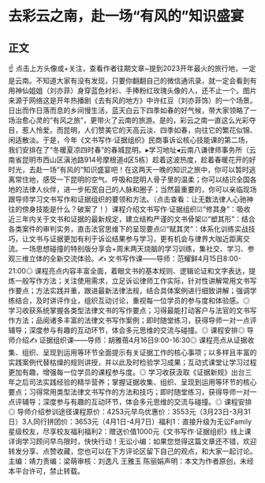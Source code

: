 # 去彩云之南，赴一场“有风的”知识盛宴
## 正文
☝ 点击上方头像或+关注，查看作者往期文章~提到2023开年最火的旅行地，一定是云南。不知道大家有没有发现，只要你翻翻自己的微信通讯录，就一定会看到有用神仙姐姐（刘亦菲）身穿蓝色衬衫、手捧粉红玫瑰头像的人，还不止一个。图片来源于网络这是开年热播剧《去有风的地方》中许红豆（刘亦菲饰）的一个场景。日出而作日落而息的乡间慢生活，蓝天白云下四季如春的好气候，带大家领略了一场治愈心灵的“有风之旅”，更带火了云南的旅游。是的，彩云之南一直这么光彩夺目，惹人怜爱。而昆明，人们赞美它的天高云淡、四季如春，向往它的繁花似锦、闲适散淡。于是，今年《文书写作·证据组织》民商事诉讼核心技能课的第二场，我们安排在了“冬暖夏凉四时春”的春城昆明。▸学习地址◂云南八谦律师事务所（云南省昆明市西山区滇池路914号摩根道d区5栋）趁着这波热度，趁着春暖花开的好时光，去赴一场“有风的”知识盛宴吧！在这两天一晚的知识之旅中，你可以暂时逃离常住地，感受一下昆明的空气、呼吸和昆明人骨子里的温柔；你可以结识全国各地的法律人伙伴，进一步拓宽自己的人脉和圈子；当然最重要的，你可以亲临现场跟导师学习文书写作和证据组织的要领和方法。（点击查看：让无数法律人心驰神往的傍身技能是什么？破案了！）课程介绍文书写作·证据组织☑“修其身”：吸收近三年内关于文书和证据的最新规定，建立结构严谨的文书骨架☑“塑其形”：结合各类案件的审判实务，直击法官思维下的呈现要点☑“赋其灵”：体系化训练实战技巧，让文书与证据更加有利于诉讼结果参与学习，更有机会与律界大咖近距离交流。一场思想碰撞的特别版分享会+周末两天烧脑的学习训练，集社交、学习、参观三维立体的全新交流体验。✍ 文书写作课——导师：范耀鲜4月15日8:00-21:00◎ 课程亮点内容丰富全面，着眼文书的基本规则、逻辑论证和文字表达，提炼一般写作方法；关注使用需求，立足诉讼律师工作实际，针对性讲解常用文书写作要点；方法实践并重，跟进最新法律法规，结合具体案例进行细致讲解；强调学练结合，及时讲评作业，组织互动讨论，重视每一位学员的参与度和体验感。◎ 学习收获系统掌握各类型法律文书的写作要点；习得最能打动客户与法官的文书写作方法；品阅诸多丰富的法律文书写作案例；即时随堂练习，获得导师一对一点评辅导；深度参与有趣的互动环节，体会多元思维的交流与碰撞。◎ 课程安排◎ 导师介绍✍ 证据组织课——导师：胡雅蓓4月16日9:00-16:30◎ 课程亮点从证据收集、组织、呈现到运用等环节全面提示有关证据工作的核心事项；以多样且丰富的实践案例代替枯燥的规则讲授，并以此及时检验学习成果；互动式课堂让学习过程更加有趣，增强每一位学员的课程参与度。◎ 学习收获汲取《证据新规》出台三年之后司法实践经验的精华营养；掌握证据收集、组织、呈现到运用等环节的核心要点；习得常用类型法律文书写作的方法和技巧；即时随堂练习，获得导师一对一点评辅导；深度参与有趣的互动环节，体会多元思维的交流与碰撞。◎ 课程安排◎ 导师介绍参训途径课程原价：4253元早鸟优惠价：3553元（3月23日-3月31日）3人同行拼团价：3653元（4月1日-4月7日）福利1：直接升级为无讼Family星级校友，尽享校友福利福利2：赠送价值1000元《文书写作·证据组织》线上课详询学习顾问早鸟限时，快快行动！无讼小编：如果您觉得这篇文章还不错，欢迎转发分享、点赞收藏，您也可以在下方评论区留下自己的观点，和大家一起讨论。主编：靖力责编：梁萌审核：刘逸凡 王雅玉 陈丽娟声明：本文为作者原创，未经本平台许可，禁止转载。